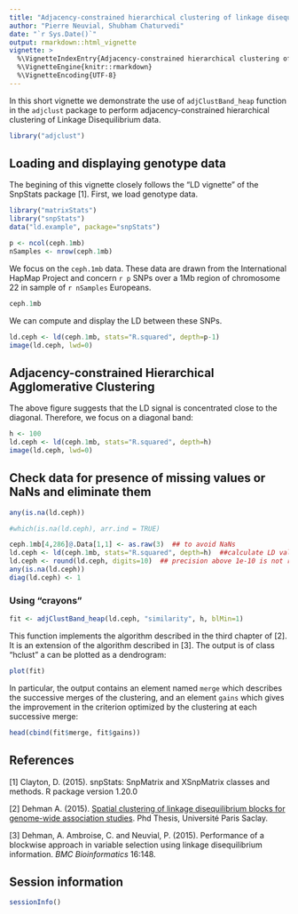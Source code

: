 ```yaml
---
title: "Adjacency-constrained hierarchical clustering of linkage disequilibrium"
author: "Pierre Neuvial, Shubham Chaturvedi"
date: "`r Sys.Date()`"
output: rmarkdown::html_vignette
vignette: >
  %\VignetteIndexEntry{Adjacency-constrained hierarchical clustering of linkage disequilibrium}
  %\VignetteEngine{knitr::rmarkdown}
  %\VignetteEncoding{UTF-8}
---
```



In this short vignette we demonstrate the use of `adjClustBand_heap` function in the `adjclust` package to perform adjacency-constrained hierarchical clustering of Linkage Disequilibrium data.

```r
library("adjclust")
```

## Loading and displaying genotype data

The begining of this vignette closely follows the "LD vignette" of the SnpStats package [1]. First, we load genotype data.

```r
library("matrixStats")
library("snpStats")
data("ld.example", package="snpStats")
```

```r
p <- ncol(ceph.1mb)
nSamples <- nrow(ceph.1mb)
```

We focus on the `ceph.1mb` data. These data are drawn from the International HapMap Project and concern `r p` SNPs over a 1Mb region of chromosome 22 in sample of `r nSamples` Europeans.

```r
ceph.1mb
```

We can compute and display the LD between these SNPs.

```r
ld.ceph <- ld(ceph.1mb, stats="R.squared", depth=p-1)
image(ld.ceph, lwd=0)
```


## Adjacency-constrained Hierarchical Agglomerative Clustering

The above figure suggests that the LD signal is concentrated close to the diagonal. Therefore, we focus on a diagonal band:

```r
h <- 100
ld.ceph <- ld(ceph.1mb, stats="R.squared", depth=h)
image(ld.ceph, lwd=0)
```


## Check data for presence of missing values or NaNs and eliminate them

```r
any(is.na(ld.ceph))

#which(is.na(ld.ceph), arr.ind = TRUE)

ceph.1mb[4,286]@.Data[1,1] <- as.raw(3)  ## to avoid NaNs
ld.ceph <- ld(ceph.1mb, stats="R.squared", depth=h)  ##calculate LD values again after NaN correction
ld.ceph <- round(ld.ceph, digits=10)  ## precision above 1e-10 is not required for this example
any(is.na(ld.ceph))
diag(ld.ceph) <- 1
```


### Using "crayons"

```r
fit <- adjClustBand_heap(ld.ceph, "similarity", h, blMin=1)
```

This function implements the algorithm described in the third chapter of [2]. It is an extension of the algorithm described in [3].  The output is of class "hclust" a can be plotted as a dendrogram:

```r
plot(fit)
```
In particular, the output contains an element named `merge` which describes the successive merges of the clustering, and an element `gains` which gives the improvement in the criterion optimized by the clustering at each successive merge:

```r
head(cbind(fit$merge, fit$gains))
```


## References

[1] Clayton, D. (2015). snpStats: SnpMatrix and XSnpMatrix classes and methods. R package version 1.20.0

[2] Dehman A. (2015). [Spatial clustering of linkage disequilibrium blocks for genome-wide association studies](https://tel.archives-ouvertes.fr/tel-01288568/). Phd Thesis, Université Paris Saclay.

[3] Dehman, A. Ambroise, C. and Neuvial, P. (2015). Performance of a blockwise approach in variable selection using linkage disequilibrium information. *BMC Bioinformatics* 16:148.

## Session information

```r
sessionInfo()
```
